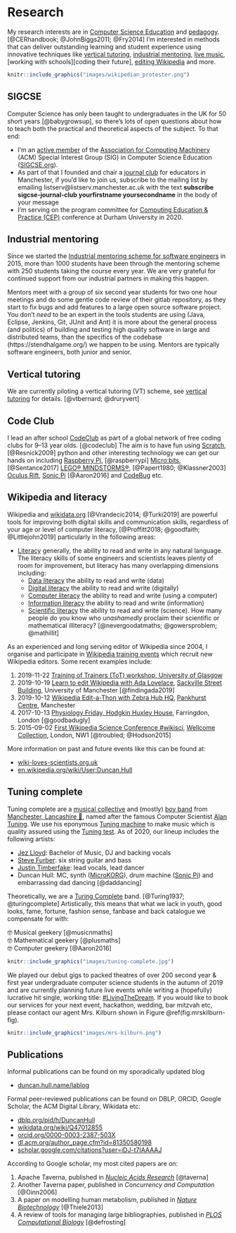 # Research {#research}

My research interests are in [Computer Science Education](https://en.wikipedia.org/wiki/Computer_science_education) and [pedagogy](https://en.wikipedia.org/wiki/Pedagogy). [@CERhandbook; @JohnBiggs2011; @Fry2014] I'm interested in methods that can deliver outstanding learning and student experience using innovative techniques like [vertical tutoring], [industrial mentoring](https://www.cs.manchester.ac.uk/connect/business-engagement/industrial-mentoring/), [live music][tuning complete], [working with schools][coding their future], [editing Wikipedia][wikipedia and Literacy] and more.

```r
knitr::include_graphics("images/wikipedian_protester.png")
```

## SIGCSE
Computer Science has only been taught to undergraduates in the UK for 50 short years [@babygrowsup], so there's lots of open questions about how to teach both the practical and theoretical aspects of the subject. To that end:

* I'm an [active member](https://dl.acm.org/author_page.cfm?id=81350580198) of the [Association for Computing Machinery](https://en.wikipedia.org/wiki/Association_for_Computing_Machinery) (ACM) Special Interest Group (SIG) in Computer Science Education ([SIGCSE.org](https://sigcse.org)).
* As part of that I founded and chair a [journal club](https://duncan.hull.name/2019/07/17/sigcse-journal-club/) for educators in Manchester, if you'd like to join us, subscribe to the mailing list by emailing listserv@listserv.manchester.ac.uk with the text **subscribe sigcse-journal-club yourfirstname yoursecondname** in the body of your message
* I'm serving on the program committee for [Computing Education & Practice (CEP)](http://community.dur.ac.uk/cep.conference) conference at Durham University in 2020.

## Industrial mentoring
Since we started the [Industrial mentoring scheme for software engineers](https://www.cs.manchester.ac.uk/connect/business-engagement/industrial-mentoring/) in 2015, more than 1000 students have been through the mentoring scheme with 250 students taking the course every year. We are very grateful for continued support from our industrial partners in making this happen.

Mentors meet with a group of six second year students for two one hour meetings and do some gentle code review of their gitlab repository, as they start to fix bugs and add features to a large open source software project. You don’t *need* to be an expert in the tools students are using (Java, Eclipse, Jenkins, Git, JUnit and Ant) it is more about the general process (and politics) of building and testing high quality software in large and distributed teams, than the specifics of the codebase (https://stendhalgame.org/) we happen to be using. Mentors are typically software engineers, both junior and senior.

## Vertical tutoring
We are currently piloting a vertical tutoring (VT) scheme, see [vertical tutoring] for details. [@vtbernard; @druryvert]

## Code Club {#codeclub}
I lead an after school [CodeClub](https://codeclub.org) as part of a global network of free coding clubs for 9--13 year olds. [@codeclub] The aim is to have fun using [Scratch](https://scratch.mit.edu/), [@Resnick2009] python and other interesting technology we can get our hands on including [Raspberry Pi](https://www.raspberrypi.org/), [@raspberrypi] [Micro:bits](https://microbit.org/), [@Sentance2017] [LEGO® MINDSTORMS®](https://www.lego.com/en-gb/themes/mindstorms), [@Papert1980; @Klassner2003] [Oculus Rift](https://www.oculus.com), [Sonic Pi](https://sonic-pi.net/) [@Aaron2016] and [CodeBug](http://www.codebug.org.uk/) etc.

## Wikipedia and literacy {#wikipedia}
Wikipedia and [wikidata.org](https://www.wikidata.org) [@Vrandecic2014; @Turki2019] are powerful tools for improving both digital skills and communication skills, regardless of your age or level of computer literacy, [@Proffitt2018; @goodfaith; @Littlejohn2019] particularly in the following areas:

* [Literacy](https://en.wikipedia.org/wiki/Literacy) generally, the ability to read and write in any natural language. The literacy skills of some engineers and scientists leaves plenty of room for improvement, but literacy has many overlapping dimensions including:
  + [Data literacy](https://en.wikipedia.org/wiki/Data_literacy) the ability to read and write (data)
  + [Digital literacy](https://en.wikipedia.org/wiki/Digital_literacy) the ability to read and write (digitally)
  + [Computer literacy](https://en.wikipedia.org/wiki/Computer_literacy) the ability to read and write (using a computer)
  + [Information literacy](https://en.wikipedia.org/wiki/Information_literacy) the ability to read and write (information)
  + [Scientific literacy](https://en.wikipedia.org/wiki/Scientific_literacy) the ability to read and write (science). How many people do you know who _unashamedly_ proclaim their scientific or mathematical illiteracy? [@nevergoodatmaths; @gowersproblem; @mathillit]

As an experienced and long serving editor of Wikipedia since 2004, I organise and participate in [Wikipedia training events](https://en.wikipedia.org/wiki/Edit-a-thon) which recruit new Wikipedia editors. Some recent examples include:

1. 2019-11-22 [Training of Trainers (ToT) workshop, University of Glasgow](https://duncan.hull.name/2019/12/10/glasgow/)
1. 2019-10-19 [Learn to edit Wikipedia with Ada Lovelace](https://wiki-loves-scientists.org.uk/2019/10/09/learn-to-edit-wikipedia-thurs-17th-october-university-of-manchester-all-welcome/), [Sackville Street Building](https://en.wikipedia.org/wiki/Sackville_Street_Building), University of Manchester [@findingada2019]
1. 2019-10-12 [Wikipedia Edit-a-Thon with Zebra Hub HQ](https://www.eventbrite.com/e/global-wikipedia-edit-a-thon-wikieditathon-2019-manchester-and-london-2019-zebra-hub-hq-the-tickets-48601581639), [Pankhurst Centre](https://en.wikipedia.org/wiki/Pankhurst_Centre), Manchester
1. 2017-10-13 [Physiology Friday, Hodgkin Huxley House](https://wiki-loves-scientists.org.uk/2017/10/27/mirror-mirror-on-the-wall-who-is-the-most-viewed-of-them-all/), Farringdon, London [@goodbadugly]
1. 2015-09-02 [First Wikipedia Science Conference #wikisci](https://wikimedia.org.uk/wiki/Wikipedia_Science_Conference), [Wellcome Collection](https://en.wikipedia.org/wiki/Wellcome_Collection), London, NW1 [@troubled; @Hodson2015]

More information on past and future events like this can be found at:

* [wiki-loves-scientists.org.uk](https://wiki-loves-scientists.org.uk/)
* [en.wikipedia.org/wiki/User:Duncan.Hull](https://en.wikipedia.org/wiki/User:Duncan.Hull)

## Tuning complete
Tuning complete are a [musical collective](https://en.wikipedia.org/wiki/Musical_collective) and (mostly) [boy band](https://en.wikipedia.org/wiki/Boy_band) from [Manchester, Lancashire 🌹](https://duncan.hull.name/2019/07/05/mancashire/), named after the famous Computer Scientist [Alan Tuning](https://en.wikipedia.org/wiki/Alan_Turing). We use his eponymous [Tuning machine](https://en.wikipedia.org/wiki/Turing_machine) to make music which is quality assured using the [Tuning test](https://en.wikipedia.org/wiki/Turing_test). As of 2020, our lineup includes the following artists:

* [Jez Lloyd](https://www.linkedin.com/in/jez-lloyd-84077069): Bachelor of Music, DJ and backing vocals
* [Steve Furber](https://en.wikipedia.org/wiki/Steve_Furber): six string guitar and bass
* [Justin Timberfake](https://en.wikipedia.org/wiki/Justin_Timberlake): lead vocals, lead dancer
* Duncan Hull: MC, synth ([MicroKORG](https://en.wikipedia.org/wiki/MicroKORG)), drum machine ([Sonic Pi](https://sonic-pi.net/)) and embarrassing dad dancing [@daddancing]

Theoretically, we are a [Turing Complete](https://en.wikipedia.org/wiki/Turing_completeness) band. [@Turing1937; @turingcomplete] Artistically, this means that what we lack in youth, good looks, fame, fortune, fashion sense, fanbase and back catalogue we compensate for with:

🤓 Musical geekery [@musicnmaths]  
🤓 Mathematical geekery [@plusmaths]   
🤓 Computer geekery [@Aaron2016]

```r
knitr::include_graphics("images/tuning-complete.jpg")
```

We played our debut gigs to packed theatres of over 200 second year & first year undergraduate computer science students in the autumn of 2019 and are currently planning future live events while writing a (hopefully) lucrative hit single, working title: [#LivingTheDream](https://twitter.com/hashtag/LivingTheDream). If you would like to book our services for your next event, hackathon, wedding, bar mitzvah etc, please contact our agent Mrs. Kilburn shown in Figure \@ref(fig:mrskilburn-fig).

```r
knitr::include_graphics("images/mrs-kilburn.png")
```

## Publications
Informal publications can be found on my sporadically updated blog

* [duncan.hull.name/lablog](https://duncan.hull.name/lablog/)

Formal peer-reviewed publications can be found on DBLP, ORCID, Google Scholar, the ACM Digital Library, Wikidata etc:

* [dblp.org/pid/h/DuncanHull](https://dblp.org/pid/h/DuncanHull)
* [wikidata.org/wiki/Q47012855](https://www.wikidata.org/wiki/Q47012855)
* [orcid.org/0000-0003-2387-503X](https://orcid.org/0000-0003-2387-503X)
* [dl.acm.org/author_page.cfm?id=81350580198](https://dl.acm.org/author_page.cfm?id=81350580198)
* [scholar.google.com/citations?user=iDJ-t7IAAAAJ](https://scholar.google.com/citations?user=iDJ-t7IAAAAJ)

According to Google scholar, my most cited papers are on:

1. Apache Taverna, published in [_Nucleic Acids Research_](https://en.wikipedia.org/wiki/Nucleic_Acids_Research) [@taverna]  
2. Another Taverna paper, published in _Concurrency and Computation_ [@Oinn2006]  
3. A paper on modelling human metabolism, published in [_Nature Biotechnology_](https://en.wikipedia.org/wiki/Nature_Biotechnology)  [@Thiele2013]
4. A review of tools for managing large bibliographies, published in [_PLOS Computational Biology_](https://en.wikipedia.org/wiki/PLOS_Computational_Biology) [@defrosting]  
